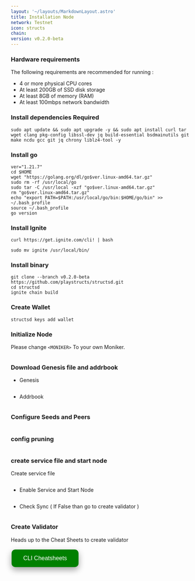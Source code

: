 ```yaml
---
layout: '~/layouts/MarkdownLayout.astro'
title: Installation Node
network: Testnet
icon: structs
chain: 
version: v0.2.0-beta
---
```


### Hardware requirements

The following requirements are recommended for running :

- 4 or more physical CPU cores
- At least 200GB of SSD disk storage
- At least 8GB of memory (RAM)
- At least 100mbps network bandwidth


### Install dependencies Required

```
sudo apt update && sudo apt upgrade -y && sudo apt install curl tar wget clang pkg-config libssl-dev jq build-essential bsdmainutils git make ncdu gcc git jq chrony liblz4-tool -y
```

### Install go

```
ver="1.21.7"
cd $HOME
wget "https://golang.org/dl/go$ver.linux-amd64.tar.gz"
sudo rm -rf /usr/local/go
sudo tar -C /usr/local -xzf "go$ver.linux-amd64.tar.gz"
rm "go$ver.linux-amd64.tar.gz"
echo "export PATH=$PATH:/usr/local/go/bin:$HOME/go/bin" >> ~/.bash_profile
source ~/.bash_profile
go version
```
### Install Ignite

```
curl https://get.ignite.com/cli! | bash
```
```
sudo mv ignite /usr/local/bin/
```

### Install binary

```
git clone --branch v0.2.0-beta https://github.com/playstructs/structsd.git 
cd structsd
ignite chain build 
```
### Create Wallet
```
structsd keys add wallet
```

### Initialize Node

Please change `<MONIKER>` To your own Moniker.

```

```

### Download Genesis file and addrbook

- Genesis

```

```
- Addrbook
```

```

### Configure Seeds and Peers

```

```

### config pruning

```

```


### create service file and start node

Create service file

```

```

- Enable Service and Start Node

```

```

- Check Sync ( If False than go to create validator )
```

```

### Create Validator

Heads up to the Cheat Sheets to create validator

<a href="https://service.vinjan.xyz/testnet/structs/cheat" target="_blank">
  <button style="background-color: green; border: none; color: white; padding: 15px 32px; text-align: center; text-decoration: none; display: inline-block; font-size: 16px; margin: 4px 2px; cursor: pointer; border-radius: 10px; box-shadow: 0 8px 16px 0 rgba(0,0,0,0.2), 0 6px 20px 0 rgba(0,0,0,0.19);" onmouseover="this.style.boxShadow='0 0 0 4px rgba(0,255,0,0.5)'" onmouseout="this.style.boxShadow='0 8px 16px 0 rgba(0,0,0,0.2), 0 6px 20px 0 rgba(0,0,0,0.19)'">CLI Cheatsheets</button>
</a>
